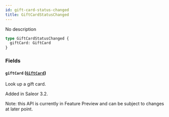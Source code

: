 ```yaml
---
id: gift-card-status-changed
title: GiftCardStatusChanged
---
```


No description

```graphql
type GiftCardStatusChanged {
  giftCard: GiftCard
}
```

### Fields

#### `giftCard` ([`GiftCard`](../../../developer/api-reference/objects/gift-card))

Look up a gift card.

Added in Saleor 3.2.

Note: this API is currently in Feature Preview and can be subject to changes at later point.
